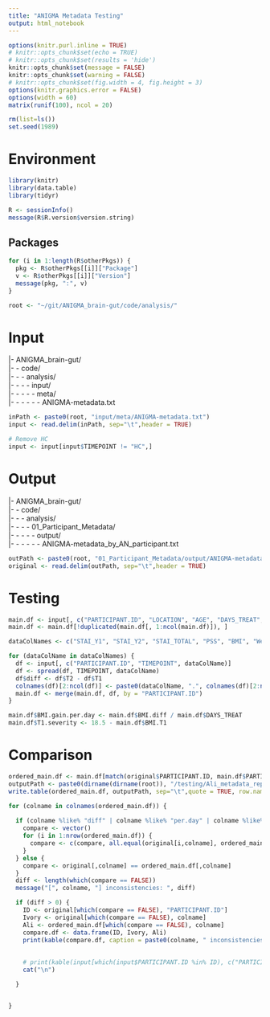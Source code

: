 ```yaml
---
title: "ANIGMA Metadata Testing"
output: html_notebook
---
```


```r
options(knitr.purl.inline = TRUE)
# knitr::opts_chunk$set(echo = TRUE)
# knitr::opts_chunk$set(results = 'hide')
knitr::opts_chunk$set(message = FALSE)
knitr::opts_chunk$set(warning = FALSE)
# knitr::opts_chunk$set(fig.width = 4, fig.height = 3)
options(knitr.graphics.error = FALSE) 
options(width = 60)
matrix(runif(100), ncol = 20)

rm(list=ls())
set.seed(1989)
```

# Environment

```r
library(knitr)
library(data.table)
library(tidyr)
```

```r
R <- sessionInfo()
message(R$R.version$version.string)
```

## Packages
```r
for (i in 1:length(R$otherPkgs)) {
  pkg <- R$otherPkgs[[i]]["Package"]
  v <- R$otherPkgs[[i]]["Version"]
  message(pkg, ":", v)
}

```

```r
root <- "~/git/ANIGMA_brain-gut/code/analysis/"
```

# Input

|- ANIGMA_brain-gut/    
|- - code/    
|- - - analysis/   
|- - - - input/   
|- - - - - meta/   
|- - - - - - ANIGMA-metadata.txt


```r
inPath <- paste0(root, "input/meta/ANIGMA-metadata.txt")
input <- read.delim(inPath, sep="\t",header = TRUE)

# Remove HC
input <- input[input$TIMEPOINT != "HC",]
```


# Output

|- ANIGMA_brain-gut/   
|- - code/    
|- - - analysis/   
|- - - - 01_Participant_Metadata/   
|- - - - - output/   
|- - - - - - ANIGMA-metadata_by_AN_participant.txt

```r
outPath <- paste0(root, "01_Participant_Metadata/output/ANIGMA-metadata_by_AN_participant.txt")
original <- read.delim(outPath, sep="\t",header = TRUE)
```

# Testing
```r
main.df <- input[, c("PARTICIPANT.ID", "LOCATION", "AGE", "DAYS_TREAT", "DUR_ILLNESS_YRS", "SUBTYPE")]
main.df <- main.df[!duplicated(main.df[, 1:ncol(main.df)]), ]
```

```r
dataColNames <- c("STAI_Y1", "STAI_Y2", "STAI_TOTAL", "PSS", "BMI", "Weight_kg")

for (dataColName in dataColNames) {
  df <- input[, c("PARTICIPANT.ID", "TIMEPOINT", dataColName)]
  df <- spread(df, TIMEPOINT, dataColName)
  df$diff <- df$T2 - df$T1
  colnames(df)[2:ncol(df)] <- paste0(dataColName, ".", colnames(df)[2:ncol(df)])
  main.df <- merge(main.df, df, by = "PARTICIPANT.ID")
}

main.df$BMI.gain.per.day <- main.df$BMI.diff / main.df$DAYS_TREAT
main.df$T1.severity <- 18.5 - main.df$BMI.T1
```

# Comparison

```r
ordered_main.df <- main.df[match(original$PARTICIPANT.ID, main.df$PARTICIPANT.ID), ]
outputPath <- paste0(dirname(dirname(root)), "/testing/Ali_metadata_reproduction.tsv")
write.table(ordered_main.df, outputPath, sep="\t",quote = TRUE, row.names = FALSE)

for (colname in colnames(ordered_main.df)) {
  
  if (colname %like% "diff" | colname %like% "per.day" | colname %like% "severity") {
    compare <- vector()
    for (i in 1:nrow(ordered_main.df)) {
      compare <- c(compare, all.equal(original[i,colname], ordered_main.df[i,colname]))
    }
  } else {
    compare <- original[,colname] == ordered_main.df[,colname]
  }
  diff <- length(which(compare == FALSE))
  message("[", colname, "] inconsistencies: ", diff)

  if (diff > 0) {
    ID <- original[which(compare == FALSE), "PARTICIPANT.ID"]
    Ivory <- original[which(compare == FALSE), colname]
    Ali <- ordered_main.df[which(compare == FALSE), colname]
    compare.df <- data.frame(ID, Ivory, Ali)
    print(kable(compare.df, caption = paste0(colname, " inconsistencies")))
    
    
    # print(kable(input[which(input$PARTICIPANT.ID %in% ID), c("PARTICIPANT.ID", "TIMEPOINT", sapply(strsplit(colname, "\\."), "[", 1))], caption = "Original metatada"))
    cat("\n")

  }


}
```

